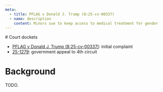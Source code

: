 ```yaml
---
meta:
  - title: PFLAG v Donald J. Trump (8:25-cv-00337)
  - name: description
    content: Minors sue to keep access to medical treatment for gender dysphoria.
---
```




<Frame frontmatter={frontmatter}>
# Court dockets

- [PFLAG v Donald J. Trump (8:25-cv-00337)](https://www.courtlistener.com/docket/69614668/pflag-inc-v-donald-j-trump/?filed_after=&filed_before=&entry_gte=&entry_lte=&order_by=asc): initial complaint
- [25-1279](https://www.courtlistener.com/docket/69781205/pflag-inc-v-donald-trump/): government appeal to 4th circuit

# Background

TODO.
</Frame>
